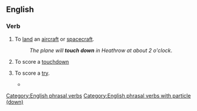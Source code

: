 {{also|touchdown}}

==English==

===Verb===
{{en-verb|touches down|touching down|touched down}}

# {{lb|en|aviation}} To [[land]] an [[aircraft]] or [[spacecraft]].
#: ''The plane will '''touch down''' in Heathrow at about 2 o'clock''.
# {{lb|en|American football}} To score a [[touchdown]]
# {{lb|en|rugby}} To score a [[try]].
#* {{quote-journal
|lang=en
|date=September 18, 2011
|author=Ben Dirs
|title=Rugby World Cup 2011: England 41-10 Georgia
|work=BBC Sport
|url=http://news.bbc.co.uk/sport2/hi/rugby_union/14959055.stm
|page=
|passage=Centre Shontayne Hape scored two tries for England before the break, while Georgia number eight Dimitri Basilaia '''touched down''' to make it 17-10 at half-time.}}

[[Category:English phrasal verbs]]
[[Category:English phrasal verbs with particle (down)]]